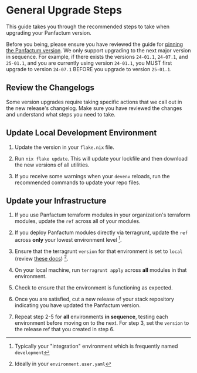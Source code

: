 
# General Upgrade Steps

This guide takes you through the recommended steps to take when upgrading your Panfactum version.

Before you being, please ensure you have reviewed the guide for [pinning the Panfactum version](../pinning).
<Alert severity="warning">
    We only support upgrading to the next major version in sequence. For example, if there exists the versions
    `24-01.1`, `24-07.1`, and `25-01.1`, and you are currently using version `24-01.1`, you MUST first upgrade
    to version `24-07.1` BEFORE you upgrade to version `25-01.1`.
</Alert>


## Review the Changelogs

Some version upgrades require taking specific actions that we call out in the new release's changelog. Make sure
you have reviewed the changes and understand what steps you need to take.

## Update Local Development Environment

1. Update the version in your `flake.nix` file.

2. Run `nix flake update`. This will update your lockfile and then download the new versions of all utilities.

3. If you receive some warnings when your `devenv` reloads, run the recommended commands to update your repo files.

## Update your Infrastructure

1. If you use Panfactum terraform modules in your organization's terraform modules, update the `ref` across all of your modules.

2. If you deploy Panfactum modules directly via terragrunt, update the `ref` across **only** your lowest environment
level [^1].

3. Ensure that the terragrunt `version` for that environment is set to `local` (review [these docs](../../terraforming/first-party-modules)) [^2].

4. On your local machine, run `terragrunt apply` across **all** modules in that environment.

5. Check to ensure that the environment is functioning as expected.

6. Once you are satisfied, cut a new release of your stack repository indicating you have updated the Panfactum version.

7. Repeat step 2-5 for **all** environments **in sequence**, testing each environment before moving on to the next.
For step 3, set the `version` to the release ref that you created in step 6.

[^1]: Typically your "integration" environment which is frequently named `development`
[^2]: Ideally in your `environment.user.yaml`
